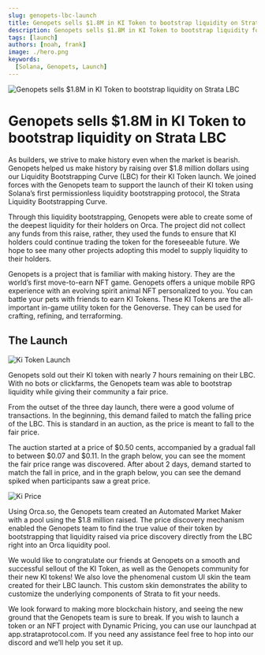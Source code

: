 ```yaml
---
slug: genopets-lbc-launch
title: Genopets sells $1.8M in KI Token to bootstrap liquidity on Strata LBC
description: Genopets sells $1.8M in KI Token to bootstrap liquidity for their holders on Strata LBC.
tags: [launch]
authors: [noah, frank]
image: ./hero.png
keywords:
  [Solana, Genopets, Launch]
---
```


![Genopets sells $1.8M in KI Token to bootstrap liquidity on Strata LBC](./hero.png)

# Genopets sells $1.8M in KI Token to bootstrap liquidity on Strata LBC

As builders, we strive to make history even when the market is bearish. Genopets helped us make history by raising over $1.8 million dollars using our Liquidity Bootstrapping Curve (LBC) for their KI Token launch. We joined forces with the Genopets team to support the launch of their KI token using Solana’s first permissionless liquidity bootstrapping protocol, the Strata Liquidity Bootstrapping Curve. 

Through this liquidity bootstrapping, Genopets were able to create some of the deepest liquidity for their holders on Orca. The project did not collect any funds from this raise, rather, they used the funds to ensure that KI holders could continue trading the token for the foreseeable future. We hope to see many other projects adopting this model to supply liquidity to their holders.

 

Genopets is a project that is familiar with making history. They are the world’s first move-to-earn NFT game. Genopets offers a unique mobile RPG experience with an evolving spirit animal NFT personalized to you. You can battle your pets with friends to earn KI Tokens. These KI Tokens are the all-important in-game utility token for the Genoverse. They can be used for crafting, refining, and terraforming.


## The Launch

![Ki Token Launch](ki.jpeg)


Genopets sold out their KI token with nearly 7 hours remaining on their LBC. With no bots or clickfarms, the Genopets team was able to bootstrap liquidity while giving their community a fair price. 

From the outset of the three day launch, there were a good volume of transactions. In the beginning, this demand failed to match the falling price of the LBC. This is standard in an auction, as the price is meant to fall to the fair price. 

The auction started at a price of $0.50 cents, accompanied by a gradual fall to between $0.07 and $0.11. In the graph below, you can see the moment the fair price range was discovered. After about 2 days, demand started to match the fall in price, and in the graph below, you can see the demand spiked when participants saw a great price. 


![Ki Price](ki-price.jpeg)


Using Orca.so, the Genopets team created an Automated Market Maker with a pool using the $1.8 million raised. The price discovery mechanism enabled the Genopets team to find the true value of their token by bootstrapping that liquidity raised via price discovery directly from the LBC right into an Orca liquidity pool. 

We would like to congratulate our friends at Genopets on a smooth and successful sellout of the KI Token, as well as the Genopets community for their new KI tokens! We also love the phenomenal custom UI skin the team created for their LBC launch. This custom skin demonstrates the ability to customize the underlying components of Strata to fit your needs.

We look forward to making more blockchain history, and seeing the new ground that the Genopets team is sure to break. If you wish to launch a token or an NFT project with Dynamic Pricing, you can use our launchpad at app.strataprotocol.com. If you need any assistance feel free to hop into our discord and we’ll help you set it up. 
